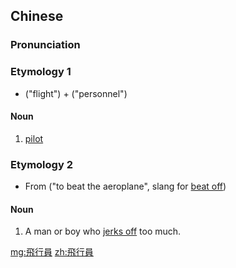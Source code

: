 {{also|飞行员}}
==Chinese==
{{zh-forms|s=飞行员|type=21}}

===Pronunciation===
{{zh-pron
|m=fēixíngyuán
|c=fei1 hang4 jyun4
|mn=poe-hêng-oân/pe-hêng-oân
|cat=n
}}

===Etymology 1===
* {{zh-l|飛行}}("flight") + {{zh-l|員}} ("personnel")

====Noun====
{{zh-noun}}

# [[pilot]]

===Etymology 2===
* From {{zh-l|打飛機}} ("to beat the aeroplane", slang for [[beat off]])

====Noun====
{{zh-noun}}

# {{lb|zh|slang}} A man or boy who [[jerk off|jerks off]] too much.

{{zh-cat|Occupations|Sex}}

[[mg:飛行員]]
[[zh:飛行員]]